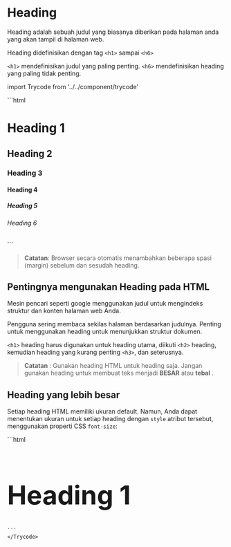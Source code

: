 # Heading
Heading adalah sebuah judul yang biasanya diberikan pada halaman anda yang akan tampil di halaman web.

Heading didefinisikan dengan tag ```<h1>``` sampai ```<h6>```

```<h1>``` mendefinisikan judul yang paling penting. ```<h6>``` mendefinisikan heading yang paling tidak penting.

import Trycode from '../../component/trycode'

<div >
<Trycode code_source="https://www.w3schools.com/html/tryit.asp?filename=tryhtml_headings">
    ```html
<h1>Heading 1</h1>
<h2>Heading 2</h2>
<h3>Heading 3</h3>
<h4>Heading 4</h4>
<h5>Heading 5</h5>
<h6>Heading 6</h6>
    ```
    </Trycode>
</div>

>**Catatan**: Browser secara otomatis menambahkan beberapa spasi (margin) sebelum dan sesudah heading.


## Pentingnya mengunakan Heading pada HTML
Mesin pencari seperti google menggunakan judul untuk mengindeks struktur dan konten halaman web Anda.

Pengguna sering membaca sekilas halaman berdasarkan judulnya. Penting untuk menggunakan heading untuk menunjukkan struktur dokumen.

```<h1>``` heading harus digunakan untuk heading utama, diikuti ```<h2>``` heading, kemudian heading yang kurang penting ```<h3>```, dan seterusnya.
>**Catatan** : Gunakan heading HTML untuk heading saja. Jangan gunakan heading untuk membuat teks menjadi **BESAR** atau **tebal** .

## Heading yang lebih besar
Setiap heading HTML memiliki ukuran default. Namun, Anda dapat menentukan ukuran untuk setiap heading dengan ```style``` atribut tersebut, menggunakan properti CSS ```font-size```:

<div >
<Trycode code_source="https://www.w3schools.com/html/tryit.asp?filename=tryhtml_headings_size">
    ```html
<h1 style="font-size:60px;">Heading 1</h1>

    ```
    </Trycode>
</div>
